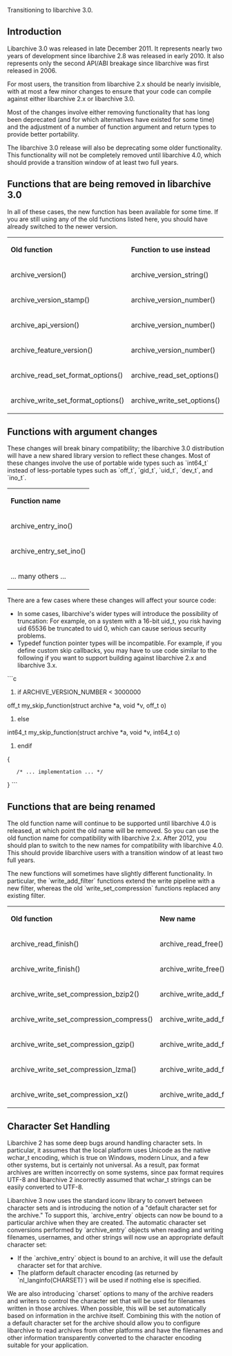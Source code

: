Transitioning to libarchive 3.0.

== Introduction ==

Libarchive 3.0 was released in late December 2011.
It represents nearly two years of development since libarchive 2.8 was released in early 2010.
It also represents only the second API/ABI breakage since libarchive was first released in 2006.

For most users, the transition from libarchive 2.x should be nearly invisible,
with at most a few minor changes to ensure that your code can compile against either libarchive 2.x or libarchive 3.0.

Most of the changes involve either removing functionality that has long been deprecated (and for which alternatives have existed for some time) and the adjustment of a number of function argument and return types to provide better portability.

The libarchive 3.0 release will also be deprecating some older functionality.
This functionality will not be completely removed until libarchive 4.0, which should provide a transition window of at least two full years.

== Functions that are being removed in libarchive 3.0 ==

In all of these cases, the new function has been available for some time.
If you are still using any of the old functions listed here, you should have already switched to the newer version.

{| 
| '''Old function'''        || '''Function to use instead'''
|-
| archive_version()         || archive_version_string()
|-
| archive_version_stamp()   || archive_version_number()
|-
| archive_api_version()     || archive_version_number()
|-
| archive_feature_version() || archive_version_number()
|-
| archive_read_set_format_options() || archive_read_set_options()
|-
| archive_write_set_format_options() || archive_write_set_options()
|}

== Functions with argument changes ==

These changes will break binary compatibility; the libarchive 3.0 distribution will have a new shared library version to reflect these changes.
Most of these changes involve the use of portable wide types such as `int64_t` instead of less-portable types such as `off_t`, `gid_t`, `uid_t`, `dev_t`, and `ino_t`.

{|
| '''Function name'''
|-
| archive_entry_ino()
|-
| archive_entry_set_ino()
|-
| ... many others ...
|}

There are a few cases where these changes will affect your source code:

* In some cases, libarchive's wider types will introduce the possibility of truncation:  For example, on a system with a 16-bit uid_t, you risk having uid 65536 be truncated to uid 0, which can cause serious security problems.
* Typedef function pointer types will be incompatible.  For example, if you define custom skip callbacks, you may have to use code similar to the following if you want to support building against libarchive 2.x and libarchive 3.x.

```c
#if ARCHIVE_VERSION_NUMBER < 3000000
off_t my_skip_function(struct archive *a, void *v, off_t o)
#else
int64_t my_skip_function(struct archive *a, void *v, int64_t o)
#endif
{
    /* ... implementation ... */
}
```

== Functions that are being renamed ==

The old function name will continue to be supported until libarchive 4.0
is released, at which point the old name will be removed.
So you can use the old function name for compatibility with libarchive 2.x.
After 2012, you should plan to switch to the new names for compatibility with libarchive 4.0.
This should provide libarchive users with a transition window of at least two full years.

The new functions will sometimes have slightly different functionality.
In particular, the `write_add_filter` functions extend the write pipeline with a new filter, whereas the old `write_set_compression` functions replaced any existing filter.

{|
| '''Old function'''                       || '''New name'''
|-
| archive_read_finish()                    || archive_read_free()
|-
| archive_write_finish()                   || archive_write_free()
|-
| archive_write_set_compression_bzip2()    || archive_write_add_filter_bzip2()
|-
| archive_write_set_compression_compress() || archive_write_add_filter_compress()
|-
| archive_write_set_compression_gzip()     || archive_write_add_filter_gzip()
|-
| archive_write_set_compression_lzma()     || archive_write_add_filter_lzma()
|-
| archive_write_set_compression_xz()       || archive_write_add_filter_xz()
|}

== Character Set Handling ==

Libarchive 2 has some deep bugs around handling character sets.
In particular, it assumes that the local platform uses Unicode as the native wchar_t encoding, which is true on Windows, modern Linux, and a few other systems, but is certainly not universal.
As a result, pax format archives are written incorrectly on some systems, since pax format requires UTF-8 and libarchive 2 incorrectly assumed that wchar_t strings can be easily converted to UTF-8.

Libarchive 3 now uses the standard iconv library to convert between character sets and is introducing the notion of a "default character set for the archive."
To support this, `archive_entry` objects can now be bound to a particular archive when they are created.
The automatic character set conversions performed by `archive_entry` objects when reading and writing filenames, usernames, and other strings will now use an appropriate default character set:
* If the `archive_entry` object is bound to an archive, it will use the default character set for that archive.
* The platform default character encoding (as returned by `nl_langinfo(CHARSET)`) will be used if nothing else is specified.

We are also introducing `charset` options to many of the archive readers and writers to control the character set that will be used for filenames written in those archives.
When possible, this will be set automatically based on information in the archive itself.
Combining this with the notion of a default character set for the archive should allow you to configure libarchive to read archives from other platforms and have the filenames and other information transparently converted to the character encoding suitable for your application.